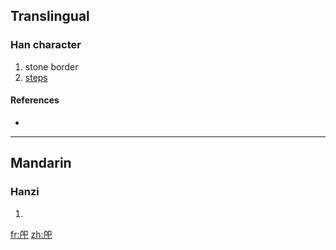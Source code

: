 ==Translingual==

===Han character===
{{Han char|rn=63|rad=戶|as=03|sn=7|four=7721<sub>7</sub>|canj=竹尸口山 (HSRU), 戈尸口山 (ISRU)}}

# stone border
# [[steps]]

====References====
* {{Han ref|kx=0415.030|dkj=11703|dj=0759.080|hdz=32258.020|uh=623A|ud=25146|bh=CAE6|bd=51942}}

----

==Mandarin==

===Hanzi===
{{cmn-hanzi|pin=[[liè]] ([[lie4]]), [[shì]] ([[shi4]])|wg=lieh<sup>4</sup>, shih<sup>4</sup>}}

# {{defn|Mandarin}}

[[fr:戺]]
[[zh:戺]]